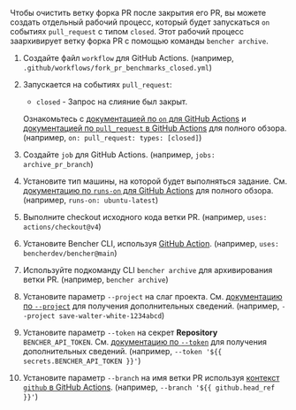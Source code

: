 
Чтобы очистить ветку форка PR после закрытия его PR,
вы можете создать отдельный рабочий процесс, который будет запускаться `on` событиях `pull_request` с типом `closed`.
Этот рабочий процесс заархивирует ветку форка PR с помощью команды `bencher archive`.

<PullRequestsForkClosedCode />

1. Создайте файл `workflow` для GitHub Actions.
   (например, `.github/workflows/fork_pr_benchmarks_closed.yml`)
2. Запускается на событиях `pull_request`:
   - `closed` - Запрос на слияние был закрыт.

   Ознакомьтесь с [документацией по `on` для GitHub Actions][github actions on]
   и [документацией по `pull_request` в GitHub Actions][github action pull_request] для полного обзора.
   (например, `on: pull_request: types: [closed]`)
3. Создайте `job` для GitHub Actions.
   (например, `jobs: archive_pr_branch`)
4. Установите тип машины, на которой будет выполняться задание.
   См. [документацию по `runs-on` для GitHub Actions][github actions runs-on]
   для полного обзора.
   (например, `runs-on: ubuntu-latest`)
5. Выполните checkout исходного кода ветки PR.
   (например, `uses: actions/checkout@v4`)
6. Установите Bencher CLI, используя [GitHub Action][bencher cli github action].
   (например, `uses: bencherdev/bencher@main`)
7. Используйте подкоманду CLI `bencher archive` для архивирования ветки PR.
   (например, `bencher archive`)
8.  Установите параметр `--project` на слаг проекта.
    См. [документацию по `--project`][project option] для получения дополнительных сведений.
    (например, `--project save-walter-white-1234abcd`)
9.  Установите параметр `--token` на секрет **Repository** `BENCHER_API_TOKEN`.
    См. [документацию по `--token`][token option] для получения дополнительных сведений.
    (например, `--token '${{ secrets.BENCHER_API_TOKEN }}'`)
10. Установите параметр `--branch` на имя ветки PR
    используя [контекст `github` в GitHub Actions][github actions context].
    (например, `--branch '${{ github.head_ref }}'`)

[github actions on]: https://docs.github.com/en/actions/using-workflows/workflow-syntax-for-github-actions#on
[github action pull_request]: https://docs.github.com/en/webhooks/webhook-events-and-payloads#pull_request
[github actions runs-on]: https://docs.github.com/en/actions/using-workflows/workflow-syntax-for-github-actions#jobsjob_idruns-on
[bencher cli github action]: https://github.com/marketplace/actions/bencher-cli
[github actions context]: https://docs.github.com/en/actions/learn-github-actions/contexts#github-context

[project option]: /ru/docs/explanation/bencher-run/#--project-project
[token option]: /ru/docs/explanation/bencher-run/#--token-token